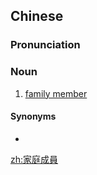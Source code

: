 {{also|家庭成员}}
==Chinese==
{{zh-forms|s=家庭成员|type=22}}

===Pronunciation===
{{zh-pron
|m=jiātíng chéngyuán
|c=gaa1 ting4 sing4 jyun4
|cat=n
}}

===Noun===
{{zh-noun}}

# [[family member]]

====Synonyms====
* {{zh-l|家屬}}

{{zh-cat|Family}}

[[zh:家庭成員]]